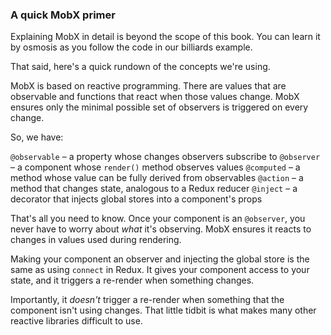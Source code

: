 ### A quick MobX primer

Explaining MobX in detail is beyond the scope of this book. You can learn it by
osmosis as you follow the code in our billiards example.

That said, here's a quick rundown of the concepts we're using.

MobX is based on reactive programming. There are values that are observable and
functions that react when those values change. MobX ensures only the minimal
possible set of observers is triggered on every change.

So, we have:

`@observable` – a property whose changes observers subscribe to `@observer` – a
component whose `render()` method observes values `@computed` – a method whose
value can be fully derived from observables `@action` – a method that changes
state, analogous to a Redux reducer `@inject` – a decorator that injects global
stores into a component's props

That's all you need to know. Once your component is an `@observer`, you never
have to worry about _what_ it's observing. MobX ensures it reacts to changes in
values used during rendering.

Making your component an observer and injecting the global store is the same as
using `connect` in Redux. It gives your component access to your state, and it
triggers a re-render when something changes.

Importantly, it _doesn't_ trigger a re-render when something that the component
isn't using changes. That little tidbit is what makes many other reactive
libraries difficult to use.